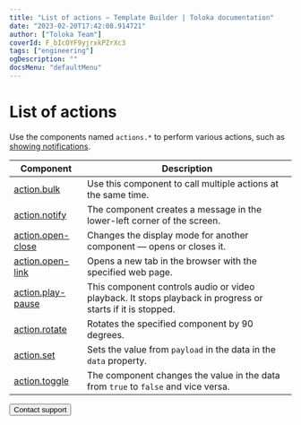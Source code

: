 ```yaml
---
title: "List of actions — Template Builder | Toloka documentation"
date: "2023-02-20T17:42:08.914721"
author: ["Toloka Team"]
coverId: F_bIcOYF9yjrxkPZrXc3
tags: ["engineering"]
ogDescription: ""
docsMenu: "defaultMenu"
---
```



# List of actions

Use the components named `actions.*` to perform various actions, such as [showing notifications](/docs/template-builder/reference/action.notify).

| Component                                 | Description                                                                                                |
| ----------------------------------------- | ---------------------------------------------------------------------------------------------------------- |
| [action.bulk](/docs/template-builder/reference/action.bulk)             | Use this component to call multiple actions at the same time.                                              |
| [action.notify](/docs/template-builder/reference/action.notify)         | The component creates a message in the lower-left corner of the screen.                                    |
| [action.open-close](/docs/template-builder/reference/action.open-close) | Changes the display mode for another component — opens or closes it.                                       |
| [action.open-link](/docs/template-builder/reference/action.open-link)   | Opens a new tab in the browser with the specified web page.                                                |
| [action.play-pause](/docs/template-builder/reference/action.play-pause) | This component controls audio or video playback. It stops playback in progress or starts if it is stopped. |
| [action.rotate](/docs/template-builder/reference/action.rotate)         | Rotates the specified component by 90 degrees.                                                             |
| [action.set](/docs/template-builder/reference/action.set)               | Sets the value from `payload` in the data in the `data` property.                                          |
| [action.toggle](/docs/template-builder/reference/action.toggle)         | The component changes the value in the data from `true` to `false` and vice versa.                         |

<Button themeColor="light" view="default" size="l" type="link" url="/docs/guide/troubleshooting/support?form-source=template-builder-reference-actions">Contact support</Button>
